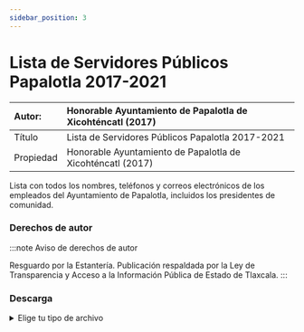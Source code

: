 ```yaml
---
sidebar_position: 3
---
```

# Lista de Servidores Públicos Papalotla 2017-2021

|Autor:| Honorable Ayuntamiento de Papalotla de Xicohténcatl (2017) |
|:--|:--|
|Título|Lista de Servidores Públicos Papalotla 2017-2021|
|Propiedad|Honorable Ayuntamiento de Papalotla de Xicohténcatl (2017)|

Lista con todos los nombres, teléfonos y correos electrónicos de los empleados del Ayuntamiento de Papalotla, incluidos los presidentes de comunidad.


### Derechos de autor
    
:::note Aviso de derechos de autor

Resguardo por la Estantería. Publicación respaldada por la Ley de Transparencia y Acceso a la Información Pública de
Estado de Tlaxcala.
:::

### Descarga
<details>
  <summary>Elige tu tipo de archivo</summary>
    <div>
        <a href="s.Publicos-2017.pdf"> 📥 Lista de Servidores Públicos Papalotla 2017-2021 (PDF)</a>
        </div>      
</details>
